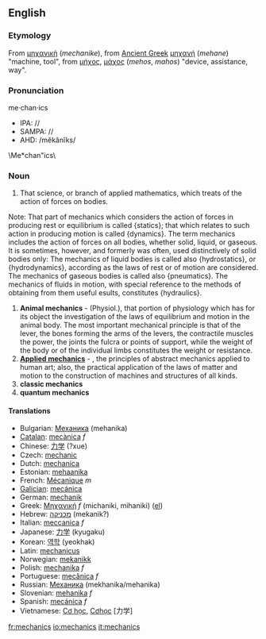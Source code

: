 {{wikipedia}}
==English==
===Etymology===
From {{Gr.}} [[μηχανική]] (''mechanike''), from [[Ancient Greek]] [[μηχανή]] (''mehane'') "machine, tool", from [[μήχος]], [[μάχος]] (''mehos'', ''mahos'') "device, assistance, way".

===Pronunciation===
me·chan·ics
*IPA: //
*SAMPA: //
*AHD: /mĕkănĭks/

\Me*chan"ics\
===Noun===

#That science, or branch of applied mathematics, which treats of the action of forces on bodies.

Note: That part of mechanics which considers the action of forces in producing rest or equilibrium is called {statics}; that which relates to such action in       producing motion is called {dynamics}. The term mechanics includes the action of forces on all bodies, whether solid, liquid, or gaseous. It is sometimes, however, and formerly was often, used distinctively of solid bodies only: The mechanics of liquid bodies is called also {hydrostatics}, or {hydrodynamics},       according as the laws of rest or of motion are      considered. The mechanics of gaseous bodies is called also {pneumatics}. The mechanics of fluids in motion,       with special reference to the methods of obtaining from them useful esults, constitutes {hydraulics}.
#'''Animal mechanics''' -  (Physiol.), that portion of physiology which has for its object the investigation of the laws of equilibrium and motion in the animal body. The most important mechanical principle is that of the lever, the bones forming the arms of the levers, the contractile muscles the power, the joints the fulcra or points of support, while the weight of the body or of the individual limbs constitutes the weight or resistance.
#'''[[Applied mechanics]]''' - , the principles of abstract mechanics applied to human art; also, the practical application of the laws of matter and motion to the construction of machines and structures of all kinds.
#'''classic mechanics'''
#'''quantum mechanics'''

==== Translations ====

*Bulgarian: [[Механика]] (mehanika)
*[[Catalan]]: [[mecànica]] ''f''
*Chinese: [[力学]] (?xue)
*Czech: [[mechanic]]
*Dutch: [[mechanica]]
*Estonian: [[mehaanika]]
*French: [[Mécanique]] ''m''
*[[Galician]]: [[mecánica]]
*German: [[mechanik]]
*Greek: [[Μηχανική]] ''f'' (michaniki, mihaniki) ([[:el:Μηχανική|el]])
*Hebrew: [[מכניקה]] (mekanik?)
*Italian: [[meccanica]] ''f''
*Japanese: [[力学]] (kyugaku)
*Korean: [[역학]] (yeokhak)
*Latin: [[mechanicus]]
*Norwegian: [[mekanikk]]
*Polish: [[mechanika]] ''f''
*Portuguese: [[mecânica]] ''f''
*Russian: [[Механика]] (mekhanika/mehanika)
*Slovenian: [[mehanika]] ''f''
*Spanish: [[mecánica]] ''f''
*Vietnamese: [[Cơ học]], [[Cơhọc]] [力学]

[[fr:mechanics]]
[[io:mechanics]]
[[it:mechanics]]